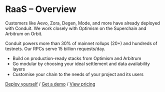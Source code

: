 
# RaaS – Overview

Customers like Aevo, Zora, Degen, Mode, and more have already deployed with Conduit. We work closely with Optimism on the Superchain and Arbitrum on Orbit.
 
<Callout type="info" emoji="">
  Conduit powers more than 30% of mainnet rollups (20+) and hundreds of testnets. Our RPCs serve 15 billion requests/day.
</Callout>

- Build on production-ready stacks from Optimism and Arbitrum
- Go modular by choosing your ideal settlement and data availability layers
- Customise your chain to the needs of your project and its users

[Deploy yourself](https://app.conduit.xyz/deploy) / [Get a demo](https://conduitxyz.typeform.com/to/v0WGo3cz) / [View pricing](https://conduit.xyz/#pricing)